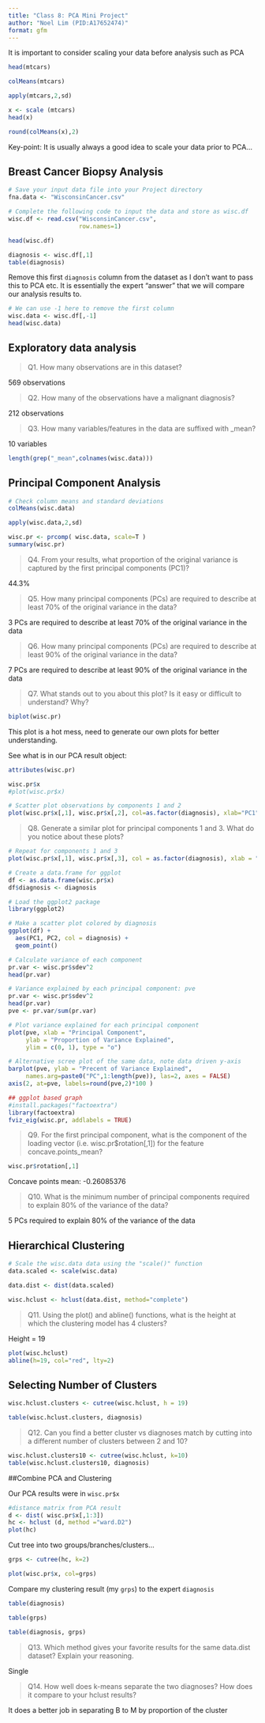 ```yaml
---
title: "Class 8: PCA Mini Project"
author: "Noel Lim (PID:A17652474)"
format: gfm
---
```


It is important to consider scaling your data before analysis such as PCA

```r
head(mtcars)
```

```r
colMeans(mtcars)
```

```r
apply(mtcars,2,sd)
```


```r
x <- scale (mtcars)
head(x)
```

```r
round(colMeans(x),2)
```

Key-point: It is usually always a good idea to scale your data prior to PCA...

## Breast Cancer Biopsy Analysis

```r
# Save your input data file into your Project directory
fna.data <- "WisconsinCancer.csv"

# Complete the following code to input the data and store as wisc.df
wisc.df <- read.csv("WisconsinCancer.csv",
                    row.names=1)

head(wisc.df)
```

```r
diagnosis <- wisc.df[,1]
table(diagnosis)
```

Remove this first `diagnosis` column from the dataset as I don't want to pass this to PCA etc. It is essentially the expert "answer" that we will compare our analysis results to.

```r
# We can use -1 here to remove the first column
wisc.data <- wisc.df[,-1]
head(wisc.data)
```

## Exploratory data analysis

> Q1. How many observations are in this dataset?

569 observations

> Q2. How many of the observations have a malignant diagnosis?

212 observations

> Q3. How many variables/features in the data are suffixed with _mean?

10 variables


```r

length(grep("_mean",colnames(wisc.data)))
```

## Principal  Component Analysis

```r
# Check column means and standard deviations
colMeans(wisc.data)

apply(wisc.data,2,sd)
```

```r
wisc.pr <- prcomp( wisc.data, scale=T )
summary(wisc.pr)
```

> Q4. From your results, what proportion of the original variance is captured by the first principal components (PC1)?

44.3%

> Q5. How many principal components (PCs) are required to describe at least 70% of the original variance in the data?

3 PCs are required to describe at least 70% of the original variance in the data

> Q6. How many principal components (PCs) are required to describe at least 90% of the original variance in the data?

7 PCs are required to describe at least 90% of the original variance in the data

> Q7. What stands out to you about this plot? Is it easy or difficult to understand? Why?

```r
biplot(wisc.pr)
```
This plot is a hot mess, need to generate our own plots for better understanding.

See what is in our PCA result object:

```r
attributes(wisc.pr)
```

```r
wisc.pr$x
#plot(wisc.pr$x)
```

```r
# Scatter plot observations by components 1 and 2
plot(wisc.pr$x[,1], wisc.pr$x[,2], col=as.factor(diagnosis), xlab="PC1",ylab="PC2")
```
> Q8. Generate a similar plot for principal components 1 and 3. What do you notice about these plots?
```r
# Repeat for components 1 and 3
plot(wisc.pr$x[,1], wisc.pr$x[,3], col = as.factor(diagnosis), xlab = "PC1", ylab = "PC3")
```

```r
# Create a data.frame for ggplot
df <- as.data.frame(wisc.pr$x)
df$diagnosis <- diagnosis

# Load the ggplot2 package
library(ggplot2)

# Make a scatter plot colored by diagnosis
ggplot(df) + 
  aes(PC1, PC2, col = diagnosis) + 
  geom_point()

```

```r
# Calculate variance of each component
pr.var <- wisc.pr$sdev^2
head(pr.var)

```

```r
# Variance explained by each principal component: pve
pr.var <- wisc.pr$sdev^2
head(pr.var)
pve <- pr.var/sum(pr.var)

# Plot variance explained for each principal component
plot(pve, xlab = "Principal Component", 
     ylab = "Proportion of Variance Explained", 
     ylim = c(0, 1), type = "o")
```

```r
# Alternative scree plot of the same data, note data driven y-axis
barplot(pve, ylab = "Precent of Variance Explained",
     names.arg=paste0("PC",1:length(pve)), las=2, axes = FALSE)
axis(2, at=pve, labels=round(pve,2)*100 )
```

```r
## ggplot based graph
#install.packages("factoextra")
library(factoextra)
fviz_eig(wisc.pr, addlabels = TRUE)
```

> Q9. For the first principal component, what is the component of the loading vector (i.e. wisc.pr$rotation[,1]) for the feature concave.points_mean?

```r
wisc.pr$rotation[,1]
```
Concave points mean: -0.26085376

> Q10. What is the minimum number of principal components required to explain 80% of the variance of the data?

5 PCs required to explain 80% of the variance of the data

## Hierarchical Clustering
```r
# Scale the wisc.data data using the "scale()" function
data.scaled <- scale(wisc.data)
```

```r
data.dist <- dist(data.scaled)
```

```r
wisc.hclust <- hclust(data.dist, method="complete")
```

> Q11. Using the plot() and abline() functions, what is the height at which the clustering model has 4 clusters?

Height = 19
```r
plot(wisc.hclust)
abline(h=19, col="red", lty=2)
```

## Selecting Number of Clusters
```r
wisc.hclust.clusters <- cutree(wisc.hclust, h = 19)
```

```r
table(wisc.hclust.clusters, diagnosis)
```

> Q12. Can you find a better cluster vs diagnoses match by cutting into a different number of clusters between 2 and 10?
```r
wisc.hclust.clusters10 <- cutree(wisc.hclust, k=10)
table(wisc.hclust.clusters10, diagnosis)
```

##Combine PCA and Clustering

Our PCA results were in `wisc.pr$x`

```r
#distance matrix from PCA result
d <- dist( wisc.pr$x[,1:3])
hc <- hclust (d, method ="ward.D2")
plot(hc)
```

Cut tree into two groups/branches/clusters...

```r
grps <- cutree(hc, k=2)
```

```r
plot(wisc.pr$x, col=grps)
```

Compare my clustering result (my `grps`) to the expert `diagnosis`

```r
table(diagnosis)
```

```r
table(grps)
```

```r
table(diagnosis, grps)
```

> Q13. Which method gives your favorite results for the same data.dist dataset? Explain your reasoning.

Single

> Q14. How well does k-means separate the two diagnoses? How does it compare to your hclust results?

It does a better job in separating B to M by proportion of the cluster






